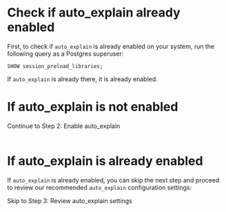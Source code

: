 # Check if auto_explain already enabled

First, to check if `auto_explain` is already enabled on your system, run the following
query as a Postgres superuser:

```
SHOW session_preload_libraries;
```

If `auto_explain` is already there, it is already enabled.


# If auto_explain is not enabled

<Link className="btn btn-success" to="02_enable_auto_explain">
   Continue to Step 2: Enable auto_explain
</Link>
<br />
<br />


# If auto_explain is already enabled

If `auto_explain` is already enabled, you can skip the next step and proceed to
review our recommended `auto_explain` configuration settings:

<Link className="btn btn-success" to="03_review_settings">
   Skip to Step 3: Review auto_explain settings
</Link>
